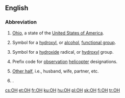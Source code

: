 {{also|oh|OH|óh|öh|он|өн|애}}
==English==

===Abbreviation===
{{rfc-header|Abbreviation}}
{{head|en|abbreviation}}

# {{context|US|lang=en}} [[Ohio]], a state of the [[United States of America]].
# {{context|organic chemistry|lang=en}} Symbol for a [[hydroxyl]], or [[alcohol]], [[functional group]].
# {{context|inorganic chemistry|lang=en}} Symbol for a [[hydroxide]] radical, or [[hydroxyl]] group.
# {{context|US|army|aviation|lang=en}} Prefix code for [[observation]] [[helicopter]] designations.
# {{context|Internet slang|lang=en}} [[Other half]], i.e., husband, wife, partner, etc.
# {{initialism of|office hours|lang=en}}.

{{catlangcode|en|States of the United States}}

[[cs:OH]]
[[et:OH]]
[[fr:OH]]
[[ku:OH]]
[[hu:OH]]
[[pl:OH]]
[[sk:OH]]
[[fi:OH]]
[[tr:OH]]